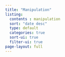 ```yaml
---
title: "Manipulation"
listing: 
  contents : manipulation
  sort: "date desc"
  type: default
  categories: true
  sort-ui: true
  filter-ui: true
page-layout: full
---
```

